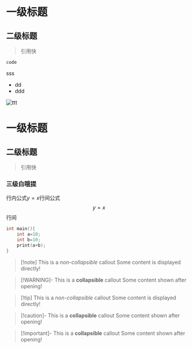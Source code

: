 # 一级标题
## 二级标题

> 引用快

`code`

sss 
- dd 
- ddd 

![ttt](/pictures/mario.jpg)
# 一级标题
## 二级标题

> 引用快

### 三级白哦提

行内公式$y=x$行间公式
$$
y=x
$$
行间

```c++
int main(){
    int a=10;
    int b=10;
    print(a+b);
}
```


> [!note] This is a _non-collapsible_ callout
> Some content is displayed directly!

> [!WARNING]- This is a **collapsible** callout
> Some content shown after opening!

> [!tip] This is a _non-collapsible_ callout
> Some content is displayed directly!

> [!caution]- This is a **collapsible** callout
> Some content shown after opening!

> [!important]- This is a **collapsible** callout
> Some content shown after opening!